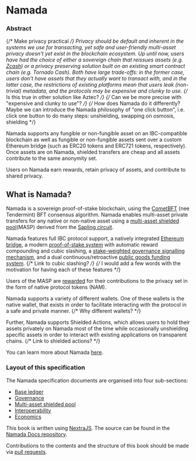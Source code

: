 
# Namada

<SpecsAscii/>

### Abstract

{/* Make privacy practical */}
Privacy should be default and inherent in the systems we use for transacting, yet safe and user-friendly multi-asset privacy doesn't yet exist in the blockchain ecosystem.
Up until now, users have had the choice of either a sovereign chain that reissues assets (e.g. [Zcash](https://z.cash/))
or a privacy preserving solution built on an existing smart contract chain (e.g. Tornado Cash). Both have large trade-offs: in the former case, users don't have assets that they actually want to transact with, and in the latter case, the restrictions of existing platforms mean that users leak (non-trivial) metadata, and the protocols may be expensive and clunky to use.
{/* Is this true in other solution like Aztec? */}
{/* Can we be more precise with "expensive and clunky to use"? */}
{/* How does Namada do it differently? Maybe we can introduce the Namada philosophy of "one click button", i.e. click one button to do many steps: unshielding, swapping on osmosis, shielding */}

Namada supports any fungible or non-fungible asset on an IBC-compatible blockchain
as well as fungible or non-fungible assets sent over a custom Ethereum bridge (such as ERC20 tokens and ERC721 tokens, respectively). Once assets are on Namada, shielded transfers are cheap and all assets contribute to the same anonymity set.

Users on Namada earn rewards, retain privacy of assets, and contribute to shared privacy.

## What is Namada?

Namada is a sovereign proof-of-stake blockchain, using the [CometBFT](https://cometbft.com/) (nee Tendermint) BFT consensus algorithm. Namada enables multi-asset private transfers for any native or non-native asset using a [multi-asset shielded pool](https://research.metastate.dev/multi-asset_shielded_pool/)(MASP) derived from the [Sapling circuit](https://z.cash/upgrade/sapling/).

Namada features full IBC protocol support, a natively integrated [Ethereum bridge](./interoperability.mdx), a modern [proof-of-stake system](./economics/proof-of-stake.mdx) with automatic reward compounding and cubic slashing, a [stake-weighted governance signalling mechanism](./governance.mdx), and a dual continuous/retroactive [public goods funding system](./economics/public-goods-funding.mdx).
{/* Link to cubic slashing? */}
{/* I would add a few words with the motivation for having each of these features */}

Users of the MASP are [rewarded](./economics/shielded-pool-incentives.mdx) for their contributions to the privacy set in the form of native protocol tokens (NAM). 

Namada supports a variety of different wallets. One of these wallets is the native wallet, that exists in order to facilitate interacting with the protocol in a safe and private manner. 
{/* Why different wallets? */}

Further, Namada supports Shielded Actions, which allows users to hold their assets privately on Namada most of the time while occasionally unshielding specific assets in order to interact with existing applications on transparent chains.
{/* Link to shielded actions? */}

You can learn more about Namada [here](https://blog.namada.net/introducing-namada-interchain-asset-agnostic-privacy/).

### Layout of this specification

The Namada specification documents are organised into four sub-sections:

- [Base ledger](./base-ledger.md)
- [Governance](./governance.md)
- [Multi-asset shielded pool](./masp.md)
- [Interoperability](./interoperability.md)
- [Economics](./economics.md)

This book is written using [NextraJS](https://nextra.site/). The source can be found in the [Namada Docs repository](https://github.com/anoma/namada-docs/tree/main/packages/specs).

Contributions to the contents and the structure of this book should be made via [pull requests](https://github.com/anoma/namada-docs/pulls).
